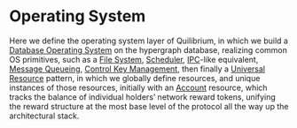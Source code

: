 
# Operating System

Here we define the operating system layer of Quilibrium, in which we build a [Database Operating System](./dbos) on the hypergraph database, realizing common OS primitives, such as a [File System](./file-system), [Scheduler](./scheduler), [IPC](./ipc)-like equivalent, [Message Queueing](./message-queues), [Control Key Management](./key-management), then finally a [Universal Resource](./universal-resources) pattern, in which we globally define resources, and unique instances of those resources, initially with an [Account](./accounts) resource, which tracks the balance of individual holders’ network reward tokens, unifying the reward structure at the most base level of the protocol all the way up the architectural stack.

<Figure src="/img/docs/learn/operating-system/Quilibrium.png" alt="A diagram depicting all layers of the network"/>

<DocCardList />
